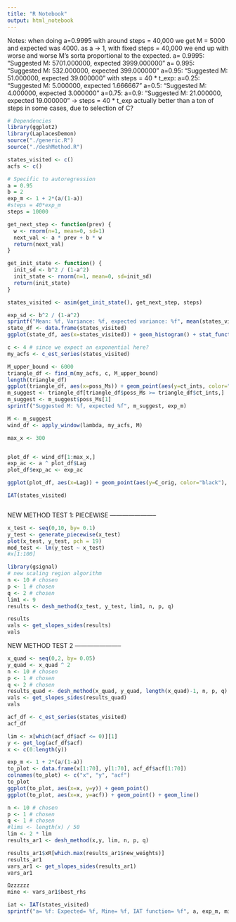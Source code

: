 ```yaml
---
title: "R Notebook"
output: html_notebook
---
```

Notes: when doing a=0.9995 with around steps = 40,000 we get M = 5000 and expected was 4000. 
as a -> 1, with fixed steps = 40,000 we end up with worse and worse M's sorta proportional to the expected. 
  a= 0.9995: "Suggested M: 5701.000000, expected 3999.000000"
  a= 0.995:  "Suggested M: 532.000000, expected 399.000000"
  a=0.95: "Suggested M: 51.000000, expected 39.000000"
with steps = 40 * t_exp:
  a=0.25: "Suggested M: 5.000000, expected 1.666667"
  a=0.5: "Suggested M: 4.000000, expected 3.000000"
  a=0.75: 
  a=0.9: "Suggested M: 21.000000, expected 19.000000"
-> steps = 40 * t_exp actually better than a ton of steps in some cases, due to selection of C?
  
  
```r
# Dependencies
library(ggplot2)
library(LaplacesDemon)
source("./generic.R")
source("./deshMethod.R")
```

```r
states_visited <- c()
acfs <- c()
```
```r
# Specific to autoregression 
a = 0.95
b = 2
exp_m <- 1 + 2*(a/(1-a))
#steps = 40*exp_m
steps = 10000

get_next_step <- function(prev) {
  w <- rnorm(n=1, mean=0, sd=1)
  next_val <- a * prev + b * w
  return(next_val)
}

get_init_state <- function() {
  init_sd <- b^2 / (1-a^2)
  init_state <- rnorm(n=1, mean=0, sd=init_sd)
  return(init_state)
}

states_visited <- asim(get_init_state(), get_next_step, steps)
```
```r
exp_sd <- b^2 / (1-a^2)
sprintf("Mean: %f, Variance: %f, expected variance: %f", mean(states_visited), sd(states_visited)^2, exp_sd)
state_df <- data.frame(states_visited)
ggplot(state_df, aes(x=states_visited)) + geom_histogram() + stat_function(fun = dnorm,args = with(state_df, c(mean = 0, sd=exp_sd)))
```

```r
c <- 4 # since we expect an exponential here?
my_acfs <- c_est_series(states_visited)
```

```r
M_upper_bound <- 6000
triangle_df <- find_m(my_acfs, c, M_upper_bound)
length(triangle_df)
ggplot(triangle_df, aes(x=poss_Ms)) + geom_point(aes(y=ct_ints, color="forestgreen"), size=0.75) + geom_line(aes(y=ct_ints,color="forestgreen")) + geom_line(aes(y=poss_Ms, color="blue")) + ggtitle("Comparing M to c*Tau_int with c=6") + scale_color_manual(name = "", labels = c("M", "c*tau_int(M)"),values = c("forestgreen", "blue"))
m_suggest <- triangle_df[triangle_df$poss_Ms >= triangle_df$ct_ints,]
m_suggest <- m_suggest$poss_Ms[1]
sprintf("Suggested M: %f, expected %f", m_suggest, exp_m)
```
```r
M <- m_suggest
wind_df <- apply_window(lambda, my_acfs, M)
```
```r
max_x <- 300


plot_df <- wind_df[1:max_x,]
exp_ac <- a ^ plot_df$Lag
plot_df$exp_ac <- exp_ac
```
```r
ggplot(plot_df, aes(x=Lag)) + geom_point(aes(y=C_orig, color="black"), size=0.25) + geom_line(aes(y=C_orig, color="black")) + geom_point(aes(y=exp_ac, color="deeppink"), size=0.25) + geom_line(aes(y=exp_ac, color="deeppink")) +ggtitle("Expected Autocorrelation vs. Heuristic") + scale_color_manual(name = "", labels = c("Heuristic", "Expected"),values = c("black", "deeppink")) + xlab("Lag") + ylab("C")
```
```r
IAT(states_visited)
```


```r

```


NEW METHOD TEST 1: PIECEWISE       -----------------------
```r
x_test <- seq(0,10, by= 0.1)
y_test <- generate_piecewise(x_test)
plot(x_test, y_test, pch = 19)
mod_test <- lm(y_test ~ x_test)
#x[1:100]
```
```r
library(gsignal)
# new scaling region algorithm
n <- 10 # chosen
p <- 1 # chosen
q <- 2 # chosen
lim1 <- 9
results <- desh_method(x_test, y_test, lim1, n, p, q)
```

```r
results
vals <- get_slopes_sides(results)
vals
```
NEW METHOD TEST 2       -----------------------
```r
x_quad <- seq(0,2, by= 0.05)
y_quad <- x_quad ^ 2
n <- 10 # chosen
p <- 1 # chosen
q <- 2 # chosen
results_quad <- desh_method(x_quad, y_quad, length(x_quad)-1, n, p, q)
vals <- get_slopes_sides(results_quad)
vals
```
```r
acf_df <- c_est_series(states_visited)
acf_df
```
```r
lim <- x[which(acf_df$acf <= 0)][1]
y <- get_log(acf_df$acf)
x <- c(0:length(y))
```
```r
exp_m <- 1 + 2*(a/(1-a))
to_plot <- data.frame(x[1:70], y[1:70], acf_df$acf[1:70])
colnames(to_plot) <- c("x", "y", "acf")
to_plot
ggplot(to_plot, aes(x=x, y=y)) + geom_point()
ggplot(to_plot, aes(x=x, y=acf)) + geom_point() + geom_line()
```
```r
n <- 10 # chosen
p <- 1 # chosen
q <- 1 # chosen
#lims <- length(x) / 50
lim <- 2 * lim
results_ar1 <- desh_method(x,y, lim, n, p, q)

```
```r
results_ar1$xR[which.max(results_ar1$new_weights)]
results_ar1
vars_ar1 <- get_slopes_sides(results_ar1)
vars_ar1
```
```r
Ωzzzzzz
mine <- vars_ar1$best_rhs
```
```r
iat <- IAT(states_visited)
sprintf("a= %f: Expected= %f, Mine= %f, IAT function= %f", a, exp_m, mine, iat)
```

